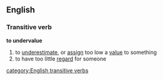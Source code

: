 ==English==
===Transitive verb===
'''to undervalue'''
#to [[underestimate]], or [[assign]] too low a [[value]] to something
#to have too little [[regard]] for someone
[[category:English transitive verbs]]